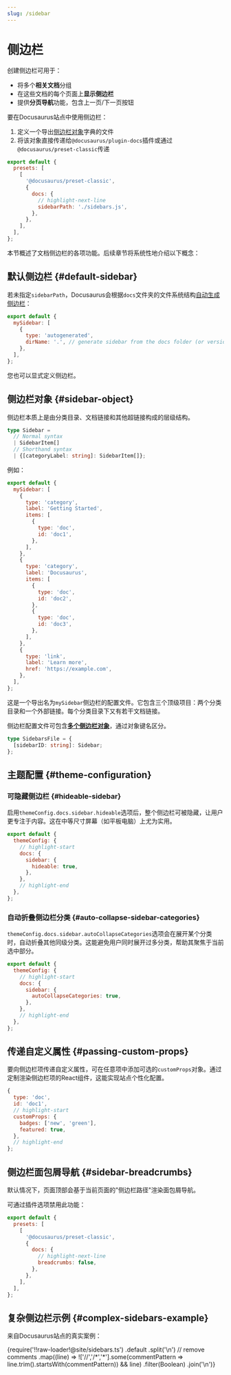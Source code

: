 ```yaml
---
slug: /sidebar
---
```


# 侧边栏

创建侧边栏可用于：

- 将多个**相关文档**分组
- 在这些文档的每个页面上**显示侧边栏**
- 提供**分页导航**功能，包含上一页/下一页按钮

要在Docusaurus站点中使用侧边栏：

1. 定义一个导出[侧边栏对象](#sidebar-object)字典的文件
2. 将该对象直接传递给`@docusaurus/plugin-docs`插件或通过`@docusaurus/preset-classic`传递

```js title="docusaurus.config.js"
export default {
  presets: [
    [
      '@docusaurus/preset-classic',
      {
        docs: {
          // highlight-next-line
          sidebarPath: './sidebars.js',
        },
      },
    ],
  ],
};
```

本节概述了文档侧边栏的各项功能。后续章节将系统性地介绍以下概念：


<DocCardList />

## 默认侧边栏 {#default-sidebar}

若未指定`sidebarPath`，Docusaurus会根据`docs`文件夹的文件系统结构[自动生成侧边栏](autogenerated.mdx)：

```js title="sidebars.js"
export default {
  mySidebar: [
    {
      type: 'autogenerated',
      dirName: '.', // generate sidebar from the docs folder (or versioned_docs/<version>)
    },
  ],
};
```

您也可以显式定义侧边栏。

## 侧边栏对象 {#sidebar-object}

侧边栏本质上是由分类目录、文档链接和其他超链接构成的层级结构。

```ts
type Sidebar =
  // Normal syntax
  | SidebarItem[]
  // Shorthand syntax
  | {[categoryLabel: string]: SidebarItem[]};
```

例如：

```js title="sidebars.js"
export default {
  mySidebar: [
    {
      type: 'category',
      label: 'Getting Started',
      items: [
        {
          type: 'doc',
          id: 'doc1',
        },
      ],
    },
    {
      type: 'category',
      label: 'Docusaurus',
      items: [
        {
          type: 'doc',
          id: 'doc2',
        },
        {
          type: 'doc',
          id: 'doc3',
        },
      ],
    },
    {
      type: 'link',
      label: 'Learn more',
      href: 'https://example.com',
    },
  ],
};
```

这是一个导出名为`mySidebar`侧边栏的配置文件。它包含三个顶级项目：两个分类目录和一个外部链接。每个分类目录下又有若干文档链接。

侧边栏配置文件可包含[**多个侧边栏对象**](multiple-sidebars.mdx)，通过对象键名区分。

```ts
type SidebarsFile = {
  [sidebarID: string]: Sidebar;
};
```

## 主题配置 {#theme-configuration}

### 可隐藏侧边栏 {#hideable-sidebar}

启用`themeConfig.docs.sidebar.hideable`选项后，整个侧边栏可被隐藏，让用户更专注于内容。这在中等尺寸屏幕（如平板电脑）上尤为实用。

```js title="docusaurus.config.js"
export default {
  themeConfig: {
    // highlight-start
    docs: {
      sidebar: {
        hideable: true,
      },
    },
    // highlight-end
  },
};
```

### 自动折叠侧边栏分类 {#auto-collapse-sidebar-categories}

`themeConfig.docs.sidebar.autoCollapseCategories`选项会在展开某个分类时，自动折叠其他同级分类。这能避免用户同时展开过多分类，帮助其聚焦于当前选中部分。

```js title="docusaurus.config.js"
export default {
  themeConfig: {
    // highlight-start
    docs: {
      sidebar: {
        autoCollapseCategories: true,
      },
    },
    // highlight-end
  },
};
```

## 传递自定义属性 {#passing-custom-props}

要向侧边栏项传递自定义属性，可在任意项中添加可选的`customProps`对象。通过定制渲染侧边栏项的React组件，这能实现站点个性化配置。

```js
{
  type: 'doc',
  id: 'doc1',
  // highlight-start
  customProps: {
    badges: ['new', 'green'],
    featured: true,
  },
  // highlight-end
};
```

## 侧边栏面包屑导航 {#sidebar-breadcrumbs}

默认情况下，页面顶部会基于当前页面的"侧边栏路径"渲染面包屑导航。

可通过插件选项禁用此功能：

```js title="docusaurus.config.js"
export default {
  presets: [
    [
      '@docusaurus/preset-classic',
      {
        docs: {
          // highlight-next-line
          breadcrumbs: false,
        },
      },
    ],
  ],
};
```

## 复杂侧边栏示例 {#complex-sidebars-example}

来自Docusaurus站点的真实案例：


<CodeBlock language="js" title="sidebars.js">
  {require('!!raw-loader!@site/sidebars.ts')
    .default
    .split('\n')
    // remove comments
    .map((line) => !['//','/*','*'].some(commentPattern => line.trim().startsWith(commentPattern)) && line)
    .filter(Boolean)
    .join('\n')}
</CodeBlock>